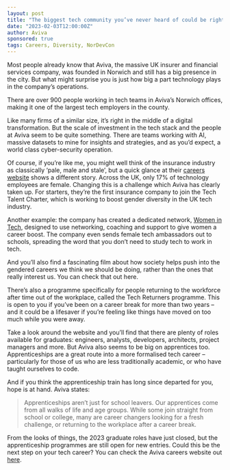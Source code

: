 ```yaml
---
layout: post
title: "The biggest tech community you’ve never heard of could be right under your nose."
date: "2023-02-03T12:00:00Z"
author: Aviva
sponsored: true
tags: Careers, Diversity, NorDevCon
---
```


Most people already know that Aviva, the massive UK insurer and financial
services company, was founded in Norwich and still has a big presence in the
city. But what might surprise you is just how big a part technology plays in the
company’s operations.

There are over 900 people working in tech teams in Aviva’s Norwich offices,
making it one of the largest tech employers in the county.

Like many firms of a similar size, it’s right in the middle of a digital
transformation. But the scale of investment in the tech stack and the people at
Aviva seem to be quite something. There are teams working with AI, massive
datasets to mine for insights and strategies, and as you’d expect, a world class
cyber-security operation.

Of course, if you’re like me, you might well think of the insurance industry as
classically ‘pale, male and stale’, but a quick glance at their
[careers website](https://careers.aviva.co.uk/our-teams/technology/) shows a
different story. Across the UK, only 17% of technology employees are female.
Changing this is a challenge which Aviva has clearly taken up. For starters,
they’re the first insurance company to join the Tech Talent Charter, which is
working to boost gender diversity in the UK tech industry.

Another example: the company has created a dedicated network,
[Women in Tech](https://careers.aviva.co.uk/working-at-aviva/women-in-tech/),
designed to use networking, coaching and support to give women a career boost.
The company even sends female tech ambassadors out to schools, spreading the
word that you don’t need to study tech to work in tech.

And you’ll also find a fascinating film about how society helps push into the
gendered careers we think we should be doing, rather than the ones that really
interest us. You can check that out here.

There’s also a programme specifically for people returning to the workforce
after time out of the workplace, called the Tech Returners programme. This is
open to you if you’ve been on a career break for more than two years – and it
could be a lifesaver if you’re feeling like things have moved on too much while
you were away.

Take a look around the website and you’ll find that there are plenty of roles
available for graduates: engineers, analysts, developers, architects, project
managers and more. But Aviva also seems to be big on apprentices too.
Apprenticeships are a great route into a more formalised tech career –
particularly for those of us who are less traditionally academic, or who have
taught ourselves to code.

And if you think the apprenticeship train has long since departed for you, hope
is at hand. Aviva states:

> Apprenticeships aren’t just for school leavers. Our apprentices come from all
> walks of life and age groups. While some join straight from school or college,
> many are career changers looking for a fresh challenge, or returning to the
> workplace after a career break.

From the looks of things, the 2023 graduate roles have just closed, but the
apprenticeship programmes are still open for new entries. Could this be the next
step on your tech career? You can check the Aviva careers website out
[here](https://careers.aviva.co.uk/our-teams/technology/).
